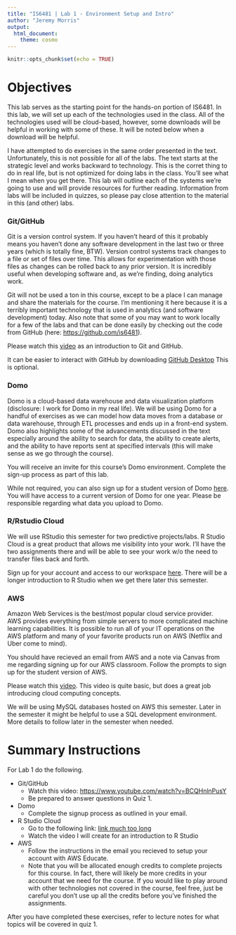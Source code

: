 ```yaml
---
title: "IS6481 | Lab 1 - Environment Setup and Intro"
author: "Jeremy Morris"
output:
  html_document:
    theme: cosmo
---
```


```r
knitr::opts_chunk$set(echo = TRUE)
```

# Objectives
This lab serves as the starting point for the hands-on portion of IS6481. In this lab, we will set up each of the technologies used in the class. All of the technologies used will be cloud-based, however, some downloads will be helpful in working with some of these. It will be noted below when a download will be helpful.

I have attempted to do exercises in the same order presented in the text. Unfortunately, this is not possible for all of the labs. The text starts at the strategic level and works backward to technology. This is the corret thing to do in real life, but is not optimized for doing labs in the class. You'll see what I mean when you get there. This lab will outline each of the systems we're going to use and will provide resources for further reading. Information from labs will be included in quizzes, so please pay close attention to the material in this (and other) labs.

### Git/GitHub
Git is a version control system. If you haven't heard of this it probably means you haven't done any software development in the last two or three years (which is totally fine, BTW). Version control systems track changes to a file or set of files over time. This allows for experimentation with those files as changes can be rolled back to any prior version. It is incredibly useful when developing software and, as we're finding, doing analytics work.

Git will not be used a ton in this course, except to be a place I can manage and share the materials for the course. I'm mentioning it here because it is a terribly important technology that is used in analytics (and software development) today. Also note that some of you may want to work locally for a few of the labs and that can be done easily by checking out the code from GitHub (here: [https://github.com/is6481](https://github.com/is6481)).

Please watch this [video](https://www.youtube.com/watch?v=BCQHnlnPusY) as an introduction to Git and GitHub.

It can be easier to interact with GitHub by downloading [GitHub Desktop](https://desktop.github.com/) This is optional.

### Domo
Domo is a cloud-based data warehouse and data visualization platform (disclosure: I work for Domo in my real life). We will be using Domo for a handful of exercises as we can model how data moves from a database or data warehouse, through ETL processes and ends up in a front-end system. Domo also highlights some of the advancements discussed in the text especially around the ability to search for data, the ability to create alerts, and the ability to have reports sent at specified intervals (this will make sense as we go through the course).

You will receive an invite for this course's Domo environment. Complete the sign-up process as part of this lab.

While not required, you can also sign up for a student version of Domo [here](http://www.domo.com/start/student). You will have access to a current version of Domo for one year. Please be responsible regarding what data you upload to Domo.

### R/Rstudio Cloud
We will use RStudio this semester for two predictive projects/labs. R Studio Cloud is a great product that allows me visibility into your work. I'll have the two assignments there and will be able to see your work w/o the need to transfer files back and forth.

Sign up for your account and access to our workspace [here](https://rstudio.cloud/spaces/20344/join?access_code=2HCnR%2B%2BP8WRCAJOTqOqRrGGEYh4FUi0oWGhIt%2FNb). There will be a longer introduction to R Studio when we get there later this semester.

### AWS
Amazon Web Services is the best/most popular cloud service provider. AWS provides everything from simple servers to more complicated machine learning capabilities. It is possible to run all of your IT operations on the AWS platform and many of your favorite products run on AWS (Netflix and Uber come to mind).

You should have recieved an email from AWS and a note via Canvas from me regarding signing up for our AWS classroom. Follow the prompts to sign up for the student version of AWS.

Please watch this [video](https://www.youtube.com/watch?v=qcY-uiEHhn0). This video is quite basic, but does a great job introducing cloud computing concepts.

We will be using MySQL databases hosted on AWS this semester. Later in the semester it might be helpful to use a SQL development environment. More details to follow later in the semester when needed.

# Summary Instructions
For Lab 1 do the following.

* Git/GitHub
    * Watch this video: [https://www.youtube.com/watch?v=BCQHnlnPusY](https://www.youtube.com/watch?v=BCQHnlnPusY)
    * Be prepared to answer questions in Quiz 1.
* Domo
    * Complete the signup process as outlined in your email.
* R Studio Cloud
    * Go to the following link: [link much too long](https://rstudio.cloud/spaces/20344/join?access_code=2HCnR%2B%2BP8WRCAJOTqOqRrGGEYh4FUi0oWGhIt%2FNb)
    * Watch the video I will create for an introduction to R Studio
* AWS
    * Follow the instructions in the email you recieved to setup your account with AWS Educate.
    * Note that you will be allocated enough credits to complete projects for this course. In fact, there will likely be more credits in your account that we need for the course. If you would like to play around with other technologies not covered in the course, feel free, just be careful you don't use up all the credits before you've finished the assignments.
    
After you have completed these exercises, refer to lecture notes for what topics will be covered in quiz 1.


